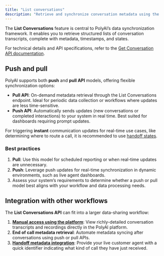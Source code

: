 ```yaml
---
title: "List conversations"
description: "Retrieve and synchronize conversation metadata using the List Conversations API."
---
```


The **List Conversations** feature is central to PolyAI’s data synchronization framework. It enables you to retrieve structured lists
of conversation transcripts, complete with metadata, timestamps, and states.

For technical details and API specifications, refer to the [Get Conversation API documentation](/api-reference/endpoint/get-conversation).

## Push and pull

PolyAI supports both **push** and **pull API** models, offering flexible synchronization options:

- **Pull API**: On-demand metadata retrieval through the List Conversations endpoint. Ideal for periodic data collection or workflows where updates are less time-sensitive.
- **Push API**: Automatically sends updates (new conversations or completed interactions) to your system in real time. Best suited for dashboards requiring prompt updates.

<note>For triggering **instant** communication updates for real-time use cases, like determining where to route a call, it
is recommended to use [handoff states](handoff-states).</note>

### Best practices

1. **Pull**: Use this model for scheduled reporting or when real-time updates are unnecessary.
2. **Push**: Leverage push updates for real-time synchronization in dynamic environments, such as live agent dashboards.
3. Assess your system’s requirements to determine whether a push or pull model best aligns with your workflow and data processing needs.

## Integration with other workflows

The **List Conversations API** can fit into a larger data-sharing workflow:

1. **[Manual access using the platform](../platform-transcripts)**: View richly-detailed conversation transcripts and recordings directly in the PolyAI platform.
2. **End of call metadata retrieval**: Automate metadata syncing after conversations using push or pull APIs.
3. [**Handoff metadata integration**](handoff-states): Provide your live customer agent with a quick identifier indicating what kind of call they have just received.